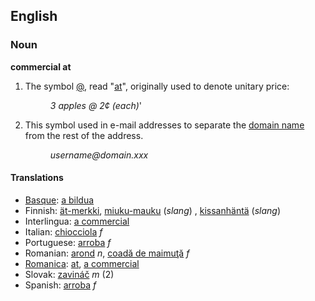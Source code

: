 ==English==
=== Noun ===
'''commercial at'''

#The symbol [[@]], read "[[at]]", originally used to denote unitary price:
#:''3 apples @ 2¢ (each)'''
#This symbol used in e-mail addresses to separate the [[domain name]] from the rest of the address.
#:''username@domain.xxx''

==== Translations ====
*[[Basque]]: [[a bildua]]
*Finnish: [[ät-merkki]], [[miuku-mauku]] (''slang'') <!--belongs under Finnish entry ("the miaow sign")-->, [[kissanhäntä]] (''slang'') <!--belongs under Finnish entry literally "cat’s tail") -->
*Interlingua: [[a commercial]]
*Italian: [[chiocciola]] ''f'' <!--belongs under Italian entry (literally "snail") -->
*Portuguese: [[arroba]] ''f''
*Romanian: [[arond]] ''n'', [[coadă de maimuţă]] ''f'' <!--belongs under Romanian entry (literally "monkey-tail") -->
*[[Romanica]]: [[at]], [[a commercial]]
*Slovak: [[zavináč]] ''m'' (2)
*Spanish: [[arroba]] ''f''